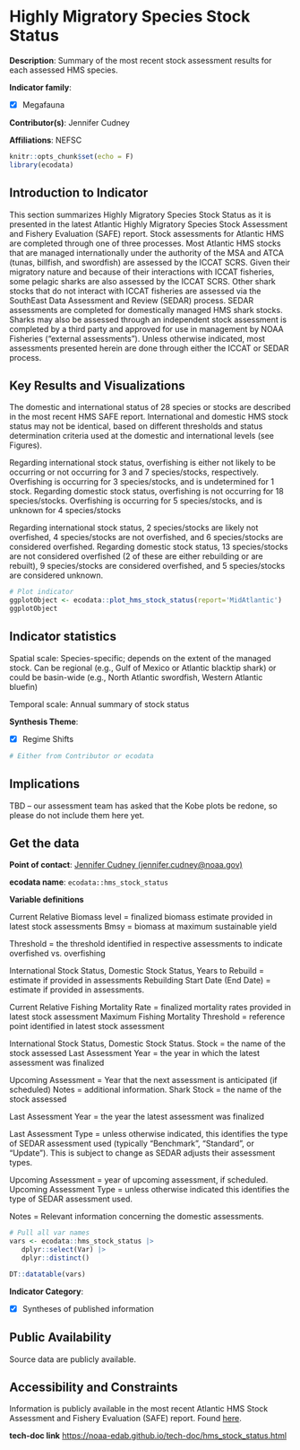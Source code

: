 # Highly Migratory Species Stock Status {#hms_stock_status}

**Description**: Summary of the most recent stock assessment results for each assessed HMS species.

**Indicator family**: 

- [X] Megafauna


**Contributor(s)**: Jennifer Cudney

**Affiliations**: NEFSC

```{r echo=FALSE}
knitr::opts_chunk$set(echo = F)
library(ecodata)
```
## Introduction to Indicator
This section summarizes Highly Migratory Species Stock Status as it is presented in the latest Atlantic Highly Migratory Species Stock Assessment and Fishery Evaluation (SAFE) report. Stock assessments for Atlantic HMS are completed through one of three processes. Most Atlantic HMS stocks that are managed internationally under the authority of the MSA and ATCA (tunas, billfish, and swordfish) are assessed by the ICCAT SCRS. Given their migratory nature and because of their interactions with ICCAT fisheries, some pelagic sharks are also assessed by the ICCAT SCRS. Other shark stocks that do not interact with ICCAT fisheries are assessed via the SouthEast Data Assessment and Review (SEDAR) process. SEDAR assessments are completed for domestically managed HMS shark stocks. Sharks may also be assessed through an independent stock assessment is completed by a third party and approved for use in management by NOAA Fisheries (“external assessments”). Unless otherwise indicated, most assessments presented herein are done through either the ICCAT or SEDAR process.

## Key Results and Visualizations
The domestic and international status of 28 species or stocks are described in the most recent HMS SAFE report. International and domestic HMS stock status may not be identical, based on different thresholds and status determination criteria used at the domestic and international levels (see Figures). 

Regarding international stock status, overfishing is either not likely to be occurring or not occurring for 3 and 7 species/stocks, respectively. Overfishing is occurring for 3 species/stocks, and is undetermined for 1 stock. Regarding domestic stock status, overfishing is not occurring for 18 species/stocks. Overfishing is occurring for 5 species/stocks, and is unknown for 4 species/stocks

Regarding international stock status, 2 species/stocks are likely not overfished, 4 species/stocks are not overfished, and 6 species/stocks are considered overfished. Regarding domestic stock status, 13 species/stocks are not considered overfished (2 of these are either rebuilding or are rebuilt), 9 species/stocks are considered overfished, and 5 species/stocks are considered unknown.

```{r plot_hms_stock_statusMAB}
# Plot indicator
ggplotObject <- ecodata::plot_hms_stock_status(report='MidAtlantic')
ggplotObject
```


## Indicator statistics 
Spatial scale: Species-specific; depends on the extent of the managed stock. Can be regional (e.g., Gulf of Mexico or Atlantic blacktip shark) or could be basin-wide (e.g., North Atlantic swordfish, Western Atlantic bluefin)

Temporal scale: Annual summary of stock status

**Synthesis Theme**:

- [X] Regime Shifts


```{r autostats_hms_stock_status}
# Either from Contributor or ecodata
```

## Implications
TBD – our assessment team has asked that the Kobe plots be redone, so please do not include them here yet.

## Get the data

**Point of contact**: [Jennifer Cudney (jennifer.cudney@noaa.gov)](mailto:Jennifer Cudney (jennifer.cudney@noaa.gov)){.email}

**ecodata name**: `ecodata::hms_stock_status`

**Variable definitions**

Current Relative Biomass level =  finalized biomass estimate provided in latest stock assessments Bmsy = biomass at maximum sustainable yield 
Threshold = the threshold identified in respective assessments to indicate overfished vs. overfishing 
International Stock Status, Domestic Stock Status, Years to Rebuild = estimate if provided in assessments Rebuilding Start Date (End Date) = estimate if provided in assessments. 
Current Relative Fishing Mortality Rate = finalized mortality rates provided in latest stock assessment Maximum Fishing Mortality Threshold = reference point identified in latest stock assessment 
International Stock Status, Domestic Stock Status. Stock = the name of the stock assessed Last Assessment Year = the year in which the latest assessment was finalized 
Upcoming Assessment = Year that the next assessment is anticipated (if scheduled) Notes = additional information. Shark Stock = the name of the stock assessed 
Last Assessment Year = the year the latest assessment was finalized 
Last Assessment Type = unless otherwise indicated, this identifies the type of SEDAR assessment used (typically “Benchmark”, “Standard”, or “Update”). This is subject to change as SEDAR adjusts their assessment types. 
Upcoming Assessment = year of upcoming assessment, if scheduled. Upcoming Assessment Type = unless otherwise indicated this identifies the type of SEDAR assessment used. 
Notes = Relevant information concerning the domestic assessments.

```{r vars_hms_stock_status}
# Pull all var names
vars <- ecodata::hms_stock_status |>
   dplyr::select(Var) |>
   dplyr::distinct()

DT::datatable(vars)
```
**Indicator Category**:

- [X] Syntheses of published information


## Public Availability

Source data are publicly available.

## Accessibility and Constraints

Information is publicly available in the most recent Atlantic HMS Stock Assessment and Fishery Evaluation (SAFE) report. Found [here](https://www.fisheries.noaa.gov/atlantic-highly-migratory-species/atlantic-highly-migratory-species-stock-assessment-and-fisheries-evaluation-reports).

**tech-doc link**
<https://noaa-edab.github.io/tech-doc/hms_stock_status.html>


